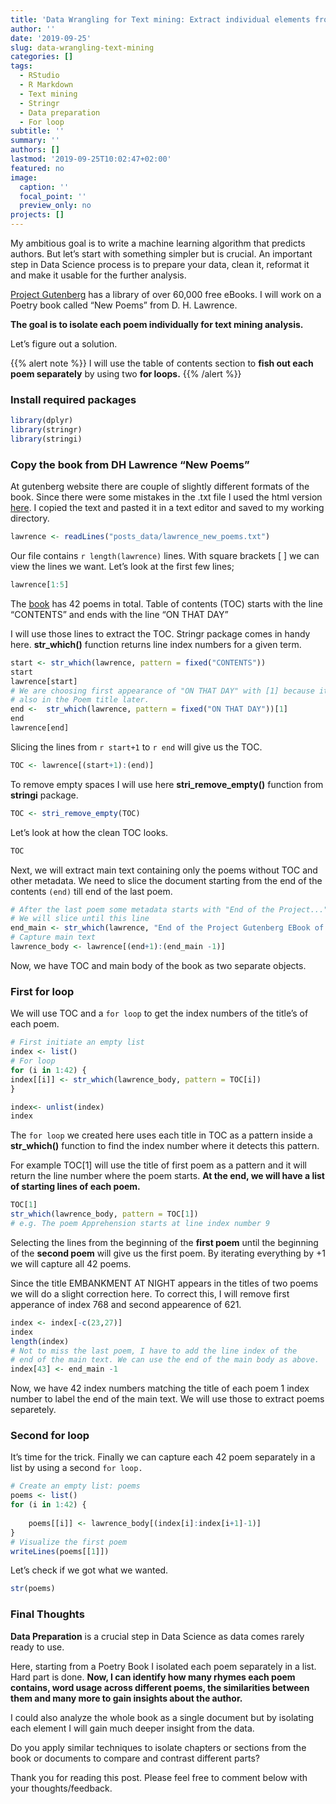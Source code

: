 ```yaml
---
title: 'Data Wrangling for Text mining: Extract individual elements from a Book'
author: ''
date: '2019-09-25'
slug: data-wrangling-text-mining
categories: []
tags:
  - RStudio
  - R Markdown
  - Text mining
  - Stringr
  - Data preparation
  - For loop
subtitle: ''
summary: ''
authors: []
lastmod: '2019-09-25T10:02:47+02:00'
featured: no
image:
  caption: ''
  focal_point: ''
  preview_only: no
projects: []
---
```


My ambitious goal is to write a machine learning algorithm that predicts authors. But let's start with something simpler but is crucial. An important step in Data Science process is to prepare your data, clean it, reformat it and make it usable for the further analysis.

[Project Gutenberg](https://www.gutenberg.org/) has a library of over 60,000 free eBooks. I will work on a Poetry book called "New Poems" from D. H. Lawrence. 

**The goal is to isolate each poem individually for text mining analysis.**  
  
Let's figure out a solution. 

{{% alert note %}}
I will use the table of contents section to **fish out each poem separately** by using two **for loops.**
{{% /alert %}}


### Install required packages

```r
library(dplyr)
library(stringr)
library(stringi)
```

### Copy the book from DH Lawrence "New Poems"

At gutenberg website there are couple of slightly different formats of the book. Since there were some mistakes in the .txt file I used 
the html version [here](http://www.gutenberg.org/files/22726/22726-h/22726-h.htm). I copied the text and pasted it in a text editor and saved to my working directory. 
```r

lawrence <- readLines("posts_data/lawrence_new_poems.txt")

```
Our file contains ```r length(lawrence)``` lines. With square brackets [ ] we can view the lines we want. Let's look at the first few lines;

```r
lawrence[1:5]

```

The [book](http://www.gutenberg.org/files/22726/22726-h/22726-h.htm) has 42 poems in total. Table of contents (TOC) starts with the line "CONTENTS" and ends with the line "ON THAT DAY"

I will use those lines to extract the TOC. Stringr package comes in handy here. **str_which()** function returns line index numbers for a given term.
```r
start <- str_which(lawrence, pattern = fixed("CONTENTS"))
start
lawrence[start]
# We are choosing first appearance of "ON THAT DAY" with [1] because it appears 
# also in the Poem title later.
end <-  str_which(lawrence, pattern = fixed("ON THAT DAY"))[1]
end
lawrence[end]
```

Slicing the lines from ```r start+1``` to  ```r end``` will give us the TOC.

```r
TOC <- lawrence[(start+1):(end)]
```

To remove empty spaces I will use here **stri_remove_empty()** function from **stringi** package.

```r
TOC <- stri_remove_empty(TOC)
```
Let's look at how the clean TOC looks. 
```r
TOC 

```


Next, we will extract main text containing only the poems without TOC and other metadata. We need to slice the document starting from the end of the contents ```(end)``` till end of the last poem.

```r
# After the last poem some metadata starts with "End of the Project..."
# We will slice until this line
end_main <- str_which(lawrence, "End of the Project Gutenberg EBook of New Poems, by D. H. Lawrence")
# Capture main text
lawrence_body <- lawrence[(end+1):(end_main -1)]
```

Now, we have TOC and main body of the book as two separate objects. 

### First for loop  

We will use TOC and a ```for loop``` to get the index numbers of the title's of each poem.
```r

# First initiate an empty list
index <- list()
# For loop
for (i in 1:42) {
index[[i]] <- str_which(lawrence_body, pattern = TOC[i])
}

index<- unlist(index)
index

```
The ```for loop``` we created here uses each title in TOC as a pattern inside a **str_which()** function to find the index number where it detects this pattern.   

For example TOC[1] will use the title of first poem as a pattern and it will return the line number where the poem starts. **At the end, we will have a list of starting lines of each poem.**  
```r
TOC[1]
str_which(lawrence_body, pattern = TOC[1])
# e.g. The poem Apprehension starts at line index number 9
```

Selecting the lines from the beginning of the **first poem** until the beginning of the **second poem** will give us the first poem. By iterating everything by +1 we will capture all 42 poems.


Since the title EMBANKMENT AT NIGHT appears in the titles of two poems we will do a slight correction here. To correct this, I will remove first apperance of index 768 and second appearence of 621.

```r
index <- index[-c(23,27)]
index
length(index)
# Not to miss the last poem, I have to add the line index of the
# end of the main text. We can use the end of the main body as above.
index[43] <- end_main -1
```
Now, we have 42 index numbers matching the title of each poem 1 index number to label the end of the main text. We will use those to extract poems separetely.   

### Second for loop

It's time for the trick. Finally we can capture each 42 poem separately in a list by using a second ```for loop.```
```r
# Create an empty list: poems
poems <- list()
for (i in 1:42) {
    
    poems[[i]] <- lawrence_body[(index[i]:index[i+1]-1)]  
}
# Visualize the first poem
writeLines(poems[[1]])
```

Let's check if we got what we wanted.
```r
str(poems)
```

### Final Thoughts

**Data Preparation** is a crucial step in Data Science as data comes rarely ready to use.

Here, starting from a Poetry Book I isolated each poem separately in a list. Hard part is done. **Now, I can identify how many rhymes each poem contains, word usage across different poems, the similarities between them and many more to gain insights about the author.** 

I could also analyze the whole book as a single document but by isolating each element I will gain much deeper insight from the data. 

Do you apply similar techniques to isolate chapters or sections from the book or documents to compare and contrast different parts?  

Thank you for reading this post. Please feel free to comment below with your thoughts/feedback.  